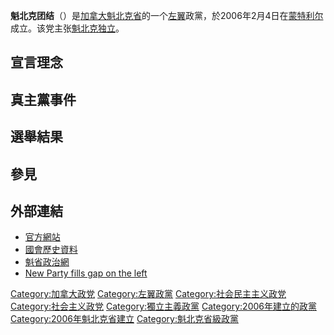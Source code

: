 {{多個問題|
{{expand|time=2015-12-31T01:16:11+00:00}}
{{Expand language|en}}
{{Link style|time=2015-12-11T02:12:04+00:00}}
}}
{{Infobox_Political_Party |
  party_name     = 魁北克团结党 |
  party_wikicolourid     =QS |
  status = active |
  class = prov |
  party_logo     =  |
  leader = [[:en:Régent_Séguin|施希莊]]<br />發言人：[[:en:Françoise_David|戴方素]]和[[:en:Amir_Khadir|卡迪尔]]|
  president = [[:en:Alexa_Conradi|康乃迪]] |
  foundation     = 2006年2月4日|
  dissolution     =  |
  ideology = [[民主社會主義|民主社會主義]], [[:en:Alter-globalization|世界交流主義]], [[女權主義|女權主義]], [[环境保护主义|环境保护主义]], [[魁北克獨立主義|魁北克獨立主義]] |
  headquarters   = [[魁省|魁省]][[蒙特利尔|蒙特利尔]]304室，聖於卑7105<br />邮編：H2S 2N1|
  international = |
  colours = [[橙色|橙色]] |
  seats_house = 0 |
  website = [http://www.quebecsolidaire.net quebecsolidaire.net]}}

'''魁北克团结'''（{{lang-fr|Québec solidaire}}）是[[加拿大|加拿大]][[魁北克省|魁北克省]]的一个[[左翼|左翼]]政黨，於2006年2月4日在[[蒙特利尔|蒙特利尔]]成立。该党主张[[魁北克独立|魁北克独立]]。

== 宣言理念 ==


== 真主黨事件 ==

== 選舉結果 ==

== 參見 ==
==外部連結==

* [http://www.quebecsolidaire.net/ 官方網站] {{Wayback|url=http://www.quebecsolidaire.net/ |date=20110222185427 }}
* [https://web.archive.org/web/20091217055751/http://www.assnat.qc.ca/fra/patrimoine/ 國會歷史資料]
* [http://www.quebecpolitique.com/ 魁省政治網]
* [https://web.archive.org/web/20070327084815/http://www.canada.com/montrealgazette/news/editorial/story.html?id=df402344-15f8-400e-87bd-890cef55be46 New Party fills gap on the left]

[[Category:加拿大政党|Category:加拿大政党]]
[[Category:左翼政黨|Category:左翼政黨]]
[[Category:社会民主主义政党|Category:社会民主主义政党]]
[[Category:社会主义政党|Category:社会主义政党]]
[[Category:獨立主義政黨|Category:獨立主義政黨]]
[[Category:2006年建立的政黨|Category:2006年建立的政黨]]
[[Category:2006年魁北克省建立|Category:2006年魁北克省建立]]
[[Category:魁北克省級政黨|Category:魁北克省級政黨]]